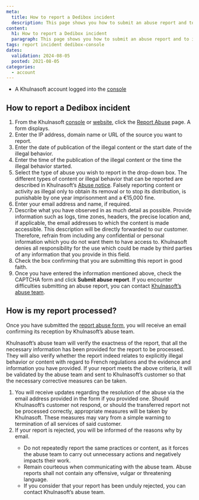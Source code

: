 ```yaml
---
meta:
  title: How to report a Dedibox incident
  description: This page shows you how to submit an abuse report and to indicate how the report will be processed.
content:
  h1: How to report a Dedibox incident
  paragraph: This page shows you how to submit an abuse report and to indicate how the report will be processed.
tags: report incident dedibox-console
dates:
  validation: 2024-08-05
  posted: 2021-08-05
categories:
  - account
---
```


<Macro id="requirements" />

- A Khulnasoft account logged into the [console](https://console.khulnasoft.com)

## How to report a Dedibox incident

1. From the Khulnasoft [console](https://console.khulnasoft.com) or [website](https://www.khulnasoft.com/), click the [Report Abuse](https://console.khulnasoft.com/support/abuses/create/) page. A form displays.
2. Enter the IP address, domain name or URL of the source you want to report.
3. Enter the date of publication of the illegal content or the start date of the illegal behavior.
4. Enter the time of the publication of the illegal content or the time the illegal behavior started.
5. Select the type of abuse you wish to report in the drop-down box.
    <Message type="tip">
      The different types of content or illegal behavior that can be reported are described in Khulnasoft’s [Abuse notice](https://www.khulnasoft.com/en/abuse-notice/).
    </Message>
    <Message type="important">
      Falsely reporting content or activity as illegal only to obtain its removal or to stop its distribution, is punishable by one year imprisonment and a €15,000 fine.
    </Message>
6. Enter your email address and name, if required.
7. Describe what you have observed in as much detail as possible. Provide information such as logs, time zones, headers, the precise location and, if applicable, the email addresses to which the content is made accessible.
    <Message type="important">
      This description will be directly forwarded to our customer. Therefore, refrain from including any confidential or personal information which you do not want them to have access to. 
      Khulnasoft denies all responsibility for the use which could be made by third parties of any information that you provide in this field.
    </Message>
8. Check the box confirming that you are submitting this report in good faith.
9. Once you have entered the information mentioned above, check the CAPTCHA form and click **Submit abuse report**.
    <Message type="note">
      If you encounter difficulties submitting an abuse report, you can contact [Khulnasoft’s abuse team](https://www.khulnasoft.com/fr/contact-trust-et-safety/).
    </Message>

## How is my report processed?

Once you have submitted the [report abuse form](https://abuse.khulnasoft.com/), you will receive an email confirming its reception by Khulnasoft’s abuse team.

Khulnasoft’s abuse team will verify the exactness of the report, that all the necessary information has been provided for the report to be processed. They will also verify whether the report indeed relates to explicitly illegal behavior or content with regard to French regulations and the evidence and information you have provided. If your report meets the above criteria, it will be validated by the abuse team and sent to Khulnasoft’s customer so that the necessary corrective measures can be taken.

1. You will receive updates regarding the resolution of the abuse via the email address provided in the form if you provided one.
    <Message type="note">
      Should Khulnasoft’s customer not respond, or should the transferred report not be processed correctly, appropriate measures will be taken by Khulnasoft. These measures may vary from a simple warning to termination of all services of said customer.
    </Message>
2. If your report is rejected, you will be informed of the reasons why by email.
    <Message type="note">
      * Do not repeatedly report the same practices or content, as it forces the abuse team to carry out unnecessary actions and negatively impacts their work.
      * Remain courteous when communicating with the abuse team. Abuse reports shall not contain any offensive, vulgar or threatening language.
      * If you consider that your report has been unduly rejected, you can contact Khulnasoft’s abuse team.
    </Message>


